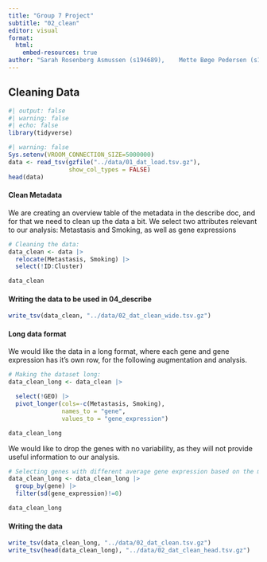 ```yaml
---
title: "Group 7 Project"
subtitle: "02_clean" 
editor: visual
format:
  html:
    embed-resources: true
author: "Sarah Rosenberg Asmussen (s194689),	Mette Bøge Pedersen (s194679),	Caroline Amalie Bastholm Jensen (s213427), Jaime Noguera Piera (s233773), Yassine Turki (s231735)"
---
```


## Cleaning Data

```r
#| output: false
#| warning: false
#| echo: false
library(tidyverse)
```

```r
#| warning: false
Sys.setenv(VROOM_CONNECTION_SIZE=5000000)
data <- read_tsv(gzfile("../data/01_dat_load.tsv.gz"), 
                 show_col_types = FALSE)
head(data)
```

#### Clean Metadata

We are creating an overview table of the metadata in the describe doc, and for that we need to clean up the data a bit. We select two attributes relevant to our analysis: Metastasis and Smoking, as well as gene expressions

```r
# Cleaning the data: 
data_clean <- data |> 
  relocate(Metastasis, Smoking) |>   
  select(!ID:Cluster)

data_clean
```

#### Writing the data to be used in 04_describe

```r
write_tsv(data_clean, "../data/02_dat_clean_wide.tsv.gz")
```

#### Long data format

We would like the data in a long format, where each gene and gene expression has it's own row, for the following augmentation and analysis.

```r
# Making the dataset long:
data_clean_long <- data_clean |>

  select(!GEO) |> 
  pivot_longer(cols=-c(Metastasis, Smoking),
               names_to = "gene",
               values_to = "gene_expression")   

data_clean_long
```

We would like to drop the genes with no variability, as they will not provide useful information to our analysis.

```r
# Selecting genes with different average gene expression based on the metastatic and non-metastatic cases:
data_clean_long <- data_clean_long |>
  group_by(gene) |>
  filter(sd(gene_expression)!=0)

data_clean_long
```

#### Writing the data

```r
write_tsv(data_clean_long, "../data/02_dat_clean.tsv.gz")
write_tsv(head(data_clean_long), "../data/02_dat_clean_head.tsv.gz")
```
